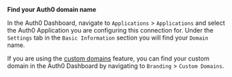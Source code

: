 <Info>
<b>Find your Auth0 domain name</b>

In the Auth0 Dashboard, navigate to `Applications` > `Applications` and select the Auth0 Application you are configuring this connection for. Under the `Settings` tab in the `Basic Information` section you will find your `Domain` name.

If you are using the [custom domains](https://auth0.com/docs/custom-domains) feature, you can find your custom domain in the Auth0 Dashboard by navigating to `Branding` > `Custom Domains`.
</Info>
